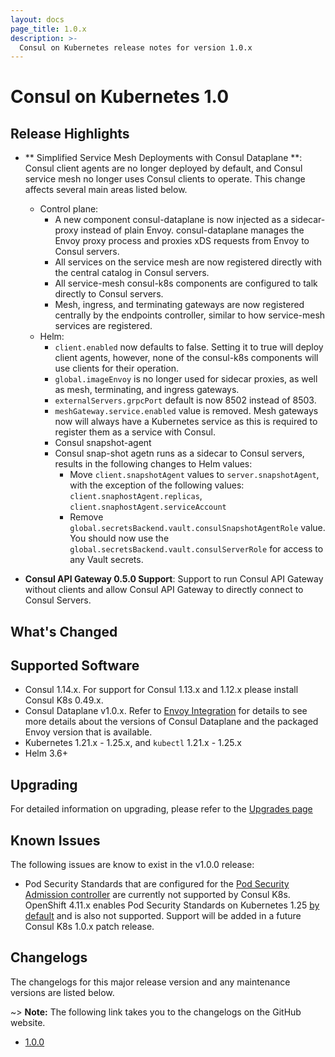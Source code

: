 ```yaml
---
layout: docs
page_title: 1.0.x
description: >-
  Consul on Kubernetes release notes for version 1.0.x
---
```


# Consul on Kubernetes 1.0

## Release Highlights

- ** Simplified Service Mesh Deployments with Consul Dataplane **: Consul client agents are no longer deployed by default, and Consul service mesh no longer uses Consul clients to operate. This change affects several main areas listed below.
  - Control plane: 
    * A new component consul-dataplane is now injected as a sidecar-proxy instead of plain Envoy. consul-dataplane manages the Envoy proxy process and proxies xDS requests from Envoy to Consul servers.
    * All services on the service mesh are now registered directly with the central catalog in Consul servers.
    * All service-mesh consul-k8s components are configured to talk directly to Consul servers.
    * Mesh, ingress, and terminating gateways are now registered centrally by the endpoints controller, similar to how service-mesh services are registered.
  - Helm:
    * `client.enabled` now defaults to false. Setting it to true will deploy client agents, however, none of the consul-k8s components will use clients for their operation.
    * `global.imageEnvoy` is no longer used for sidecar proxies, as well as mesh, terminating, and ingress gateways.
    * `externalServers.grpcPort` default is now 8502 instead of 8503.
    * `meshGateway.service.enabled` value is removed. Mesh gateways now will always have a Kubernetes service as this is required to register them as a service with Consul.
    - Consul snapshot-agent 
    * Consul snap-shot agetn runs as a sidecar to Consul servers, results in the following changes to Helm values:
       - Move `client.snapshotAgent` values to `server.snapshotAgent`, with the exception of the following values: `client.snaphostAgent.replicas`, `client.snaphostAgent.serviceAccount`
       - Remove `global.secretsBackend.vault.consulSnapshotAgentRole` value. You should now use the `global.secretsBackend.vault.consulServerRole` for access to any Vault secrets.
  
- **Consul API Gateway 0.5.0 Support**: Support to run Consul API Gateway without clients and allow Consul API Gateway to directly connect to Consul Servers. 

## What's Changed



## Supported Software

- Consul 1.14.x. For support for Consul 1.13.x and 1.12.x please install Consul K8s 0.49.x. 
- Consul Dataplane v1.0.x. Refer to [Envoy Integration](/docs/connect/proxies/envoy) for details to see more details about the versions of Consul Dataplane and the packaged Envoy version that is available. 
- Kubernetes 1.21.x - 1.25.x,  and `kubectl` 1.21.x - 1.25.x 
- Helm 3.6+


## Upgrading

For detailed information on upgrading, please refer to the [Upgrades page](/docs/k8s/upgrade)

## Known Issues
The following issues are know to exist in the v1.0.0 release: 

- Pod Security Standards that are configured for the [Pod Security Admission controller](https://kubernetes.io/blog/2022/08/25/pod-security-admission-stable/) are currently not supported by Consul K8s. OpenShift 4.11.x enables Pod Security Standards on Kubernetes 1.25 [by default](https://connect.redhat.com/en/blog/important-openshift-changes-pod-security-standards) and is also not supported. Support will be added in a future Consul K8s 1.0.x patch release. 

## Changelogs

The changelogs for this major release version and any maintenance versions are listed below.

~> **Note:** The following link takes you to the changelogs on the GitHub website.

- [1.0.0](https://github.com/hashicorp/consul-k8s/releases/tag/v1.0.0)
